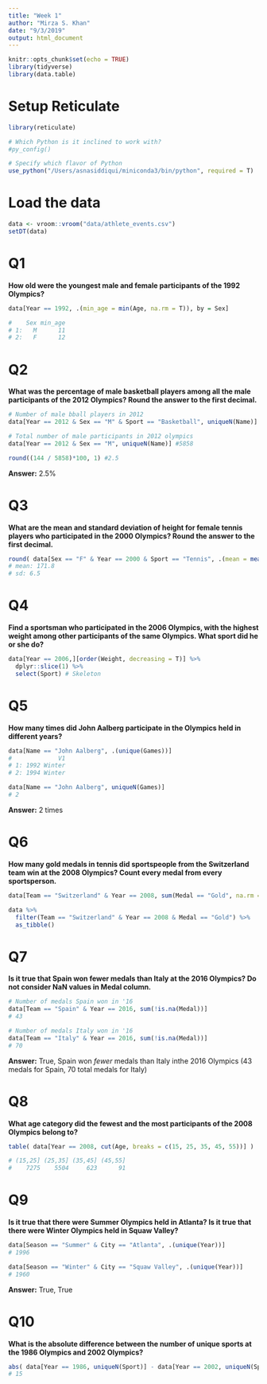 ```yaml
---
title: "Week 1"
author: "Mirza S. Khan"
date: "9/3/2019"
output: html_document
---
```


```r
knitr::opts_chunk$set(echo = TRUE)
library(tidyverse)
library(data.table)
```

# Setup Reticulate

```r
library(reticulate)

# Which Python is it inclined to work with?
#py_config()

# Specify which flavor of Python
use_python("/Users/asnasiddiqui/miniconda3/bin/python", required = T)
```


# Load the data

```r
data <- vroom::vroom("data/athlete_events.csv")
setDT(data)
```

# Q1

**How old were the youngest male and female participants of the 1992 Olympics?**

```r
data[Year == 1992, .(min_age = min(Age, na.rm = T)), by = Sex]

#    Sex min_age
# 1:   M      11
# 2:   F      12
```

# Q2

**What was the percentage of male basketball players among all the male participants of the 2012 Olympics? Round the answer to the first decimal.**

```r
# Number of male bball players in 2012
data[Year == 2012 & Sex == "M" & Sport == "Basketball", uniqueN(Name)] #144

# Total number of male participants in 2012 olympics
data[Year == 2012 & Sex == "M", uniqueN(Name)] #5858

round((144 / 5858)*100, 1) #2.5
```

**Answer:** 2.5%

# Q3

**What are the mean and standard deviation of height for female tennis players who participated in the 2000 Olympics? Round the answer to the first decimal.**

```r
round( data[Sex == "F" & Year == 2000 & Sport == "Tennis", .(mean = mean(Height, na.rm = T), sd = sd(Height, na.rm = T))] , 1)
# mean: 171.8
# sd: 6.5
```

# Q4

**Find a sportsman who participated in the 2006 Olympics, with the highest weight among other participants of the same Olympics. What sport did he or she do?**

```r
data[Year == 2006,][order(Weight, decreasing = T)] %>% 
  dplyr::slice(1) %>% 
  select(Sport) # Skeleton
```

# Q5

**How many times did John Aalberg participate in the Olympics held in different years?**

```r
data[Name == "John Aalberg", .(unique(Games))]
#             V1
# 1: 1992 Winter
# 2: 1994 Winter

data[Name == "John Aalberg", uniqueN(Games)]
# 2
```

**Answer:** 2 times

# Q6

**How many gold medals in tennis did sportspeople from the Switzerland team win at the 2008 Olympics? Count every medal from every sportsperson.**

```r
data[Team == "Switzerland" & Year == 2008, sum(Medal == "Gold", na.rm = T)] #3
```

```r
data %>% 
  filter(Team == "Switzerland" & Year == 2008 & Medal == "Gold") %>% 
  as_tibble()
```

# Q7

**Is it true that Spain won fewer medals than Italy at the 2016 Olympics? Do not consider NaN values in Medal column.**

```r
# Number of medals Spain won in '16
data[Team == "Spain" & Year == 2016, sum(!is.na(Medal))]
# 43

# Number of medals Italy won in '16
data[Team == "Italy" & Year == 2016, sum(!is.na(Medal))]
# 70
```

**Answer:** True, Spain won *fewer* medals than Italy inthe 2016 Olympics (43 medals for Spain, 70 total medals for Italy)

# Q8

**What age category did the fewest and the most participants of the 2008 Olympics belong to?**

```r
table( data[Year == 2008, cut(Age, breaks = c(15, 25, 35, 45, 55))] )

# (15,25] (25,35] (35,45] (45,55] 
#    7275    5504     623      91 
```

# Q9

**Is it true that there were Summer Olympics held in Atlanta? Is it true that there were Winter Olympics held in Squaw Valley?**

```r
data[Season == "Summer" & City == "Atlanta", .(unique(Year))]
# 1996

data[Season == "Winter" & City == "Squaw Valley", .(unique(Year))]
# 1960
```

**Answer:** True, True

# Q10

**What is the absolute difference between the number of unique sports at the 1986 Olympics and 2002 Olympics?**

```r
abs( data[Year == 1986, uniqueN(Sport)] - data[Year == 2002, uniqueN(Sport)] )
# 15
```






